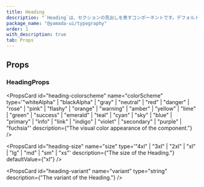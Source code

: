 ```yaml
---
title: Heading
description: "`Heading`は、セクションの見出しを表すコンポーネントです。デフォルトでは、`h1`要素をレンダリングします。"
package_name: "@yamada-ui/typography"
order: 1
with_description: true
tab: Props
---
```


## Props

### HeadingProps

<PropsCard id="heading-_accept" name="_accept" type="CSSUIObject" />

<PropsCard id="heading-_active" name="_active" type="CSSUIObject" />

<PropsCard id="heading-_after" name="_after" type="CSSUIObject" />

<PropsCard id="heading-_anylink" name="_anyLink" type="CSSUIObject" />

<PropsCard id="heading-_autofill" name="_autofill" type="CSSUIObject" />

<PropsCard id="heading-_backdrop" name="_backdrop" type="CSSUIObject" />

<PropsCard id="heading-_before" name="_before" type="CSSUIObject" />

<PropsCard id="heading-_between" name="_between" type="CSSUIObject" />

<PropsCard id="heading-_blank" name="_blank" type="CSSUIObject" />

<PropsCard id="heading-_checked" name="_checked" type="CSSUIObject" />

<PropsCard id="heading-_cue" name="_cue" type="CSSUIObject" />

<PropsCard id="heading-_cueregion" name="_cueRegion" type="CSSUIObject" />

<PropsCard id="heading-_dark" name="_dark" type="CSSUIObject" />

<PropsCard id="heading-_default" name="_default" type="CSSUIObject" />

<PropsCard id="heading-_disabled" name="_disabled" type="CSSUIObject" />

<PropsCard id="heading-_empty" name="_empty" type="CSSUIObject" />

<PropsCard id="heading-_enabled" name="_enabled" type="CSSUIObject" />

<PropsCard id="heading-_end" name="_end" type="CSSUIObject" />

<PropsCard id="heading-_even" name="_even" type="CSSUIObject" />

<PropsCard id="heading-_expanded" name="_expanded" type="CSSUIObject" />

<PropsCard id="heading-_fileselector" name="_fileSelector" type="CSSUIObject" />

<PropsCard id="heading-_filled" name="_filled" type="CSSUIObject" />

<PropsCard id="heading-_first" name="_first" type="CSSUIObject" />

<PropsCard id="heading-_firstletter" name="_firstLetter" type="CSSUIObject" />

<PropsCard id="heading-_firstline" name="_firstLine" type="CSSUIObject" />

<PropsCard id="heading-_focus" name="_focus" type="CSSUIObject" />

<PropsCard id="heading-_focusvisible" name="_focusVisible" type="CSSUIObject" />

<PropsCard id="heading-_focuswithin" name="_focusWithin" type="CSSUIObject" />

<PropsCard id="heading-_fullscreen" name="_fullScreen" type="CSSUIObject" />

<PropsCard id="heading-_grabbed" name="_grabbed" type="CSSUIObject" />

<PropsCard id="heading-_groupaccept" name="_groupAccept" type="CSSUIObject" />

<PropsCard id="heading-_groupactive" name="_groupActive" type="CSSUIObject" />

<PropsCard id="heading-_groupblank" name="_groupBlank" type="CSSUIObject" />

<PropsCard id="heading-_groupchecked" name="_groupChecked" type="CSSUIObject" />

<PropsCard
  id="heading-_groupdisabled"
  name="_groupDisabled"
  type="CSSUIObject"
/>

<PropsCard id="heading-_groupenabled" name="_groupEnabled" type="CSSUIObject" />

<PropsCard
  id="heading-_groupexpanded"
  name="_groupExpanded"
  type="CSSUIObject"
/>

<PropsCard id="heading-_groupfocus" name="_groupFocus" type="CSSUIObject" />

<PropsCard
  id="heading-_groupfocusvisible"
  name="_groupFocusVisible"
  type="CSSUIObject"
/>

<PropsCard
  id="heading-_groupfocuswithin"
  name="_groupFocusWithin"
  type="CSSUIObject"
/>

<PropsCard id="heading-_groupgrabbed" name="_groupGrabbed" type="CSSUIObject" />

<PropsCard
  id="heading-_grouphorizontal"
  name="_groupHorizontal"
  type="CSSUIObject"
/>

<PropsCard id="heading-_grouphover" name="_groupHover" type="CSSUIObject" />

<PropsCard id="heading-_groupidle" name="_groupIdle" type="CSSUIObject" />

<PropsCard id="heading-_groupinvalid" name="_groupInvalid" type="CSSUIObject" />

<PropsCard id="heading-_grouploaded" name="_groupLoaded" type="CSSUIObject" />

<PropsCard id="heading-_grouploading" name="_groupLoading" type="CSSUIObject" />

<PropsCard
  id="heading-_groupoptional"
  name="_groupOptional"
  type="CSSUIObject"
/>

<PropsCard
  id="heading-_groupplaceholdershown"
  name="_groupPlaceholderShown"
  type="CSSUIObject"
/>

<PropsCard id="heading-_grouppressed" name="_groupPressed" type="CSSUIObject" />

<PropsCard
  id="heading-_groupreadonly"
  name="_groupReadOnly"
  type="CSSUIObject"
/>

<PropsCard
  id="heading-_groupreadwrite"
  name="_groupReadWrite"
  type="CSSUIObject"
/>

<PropsCard id="heading-_groupreject" name="_groupReject" type="CSSUIObject" />

<PropsCard
  id="heading-_grouprequired"
  name="_groupRequired"
  type="CSSUIObject"
/>

<PropsCard
  id="heading-_groupselected"
  name="_groupSelected"
  type="CSSUIObject"
/>

<PropsCard
  id="heading-_groupuserinvalid"
  name="_groupUserInvalid"
  type="CSSUIObject"
/>

<PropsCard id="heading-_groupvalid" name="_groupValid" type="CSSUIObject" />

<PropsCard
  id="heading-_groupvertical"
  name="_groupVertical"
  type="CSSUIObject"
/>

<PropsCard id="heading-_hidden" name="_hidden" type="CSSUIObject" />

<PropsCard id="heading-_holiday" name="_holiday" type="CSSUIObject" />

<PropsCard id="heading-_horizontal" name="_horizontal" type="CSSUIObject" />

<PropsCard id="heading-_hover" name="_hover" type="CSSUIObject" />

<PropsCard id="heading-_idle" name="_idle" type="CSSUIObject" />

<PropsCard
  id="heading-_indeterminate"
  name="_indeterminate"
  type="CSSUIObject"
/>

<PropsCard id="heading-_inrange" name="_inRange" type="CSSUIObject" />

<PropsCard id="heading-_invalid" name="_invalid" type="CSSUIObject" />

<PropsCard id="heading-_last" name="_last" type="CSSUIObject" />

<PropsCard id="heading-_light" name="_light" type="CSSUIObject" />

<PropsCard id="heading-_link" name="_link" type="CSSUIObject" />

<PropsCard id="heading-_loaded" name="_loaded" type="CSSUIObject" />

<PropsCard id="heading-_loading" name="_loading" type="CSSUIObject" />

<PropsCard id="heading-_marker" name="_marker" type="CSSUIObject" />

<PropsCard id="heading-_mediadark" name="_mediaDark" type="CSSUIObject" />

<PropsCard id="heading-_medialight" name="_mediaLight" type="CSSUIObject" />

<PropsCard
  id="heading-_mediareducemotion"
  name="_mediaReduceMotion"
  type="CSSUIObject"
/>

<PropsCard id="heading-_modal" name="_modal" type="CSSUIObject" />

<PropsCard id="heading-_nativeactive" name="_nativeActive" type="CSSUIObject" />

<PropsCard
  id="heading-_nativechecked"
  name="_nativeChecked"
  type="CSSUIObject"
/>

<PropsCard
  id="heading-_nativedisabled"
  name="_nativeDisabled"
  type="CSSUIObject"
/>

<PropsCard id="heading-_nativefocus" name="_nativeFocus" type="CSSUIObject" />

<PropsCard
  id="heading-_nativefocusvisible"
  name="_nativeFocusVisible"
  type="CSSUIObject"
/>

<PropsCard
  id="heading-_nativefocuswithin"
  name="_nativeFocusWithin"
  type="CSSUIObject"
/>

<PropsCard id="heading-_nativehidden" name="_nativeHidden" type="CSSUIObject" />

<PropsCard id="heading-_nativehover" name="_nativeHover" type="CSSUIObject" />

<PropsCard
  id="heading-_nativereadonly"
  name="_nativeReadOnly"
  type="CSSUIObject"
/>

<PropsCard id="heading-_nativetarget" name="_nativeTarget" type="CSSUIObject" />

<PropsCard id="heading-_nativevalid" name="_nativeValid" type="CSSUIObject" />

<PropsCard id="heading-_notfirst" name="_notFirst" type="CSSUIObject" />

<PropsCard id="heading-_notlast" name="_notLast" type="CSSUIObject" />

<PropsCard id="heading-_nottarget" name="_notTarget" type="CSSUIObject" />

<PropsCard id="heading-_odd" name="_odd" type="CSSUIObject" />

<PropsCard id="heading-_only" name="_only" type="CSSUIObject" />

<PropsCard id="heading-_optional" name="_optional" type="CSSUIObject" />

<PropsCard id="heading-_outrange" name="_outRange" type="CSSUIObject" />

<PropsCard id="heading-_outside" name="_outside" type="CSSUIObject" />

<PropsCard id="heading-_paused" name="_paused" type="CSSUIObject" />

<PropsCard id="heading-_peeraccept" name="_peerAccept" type="CSSUIObject" />

<PropsCard id="heading-_peeractive" name="_peerActive" type="CSSUIObject" />

<PropsCard id="heading-_peerblank" name="_peerBlank" type="CSSUIObject" />

<PropsCard id="heading-_peerchecked" name="_peerChecked" type="CSSUIObject" />

<PropsCard id="heading-_peerdisabled" name="_peerDisabled" type="CSSUIObject" />

<PropsCard id="heading-_peerenabled" name="_peerEnabled" type="CSSUIObject" />

<PropsCard id="heading-_peerexpanded" name="_peerExpanded" type="CSSUIObject" />

<PropsCard id="heading-_peerfocus" name="_peerFocus" type="CSSUIObject" />

<PropsCard
  id="heading-_peerfocusvisible"
  name="_peerFocusVisible"
  type="CSSUIObject"
/>

<PropsCard
  id="heading-_peerfocuswithin"
  name="_peerFocusWithin"
  type="CSSUIObject"
/>

<PropsCard id="heading-_peergrabbed" name="_peerGrabbed" type="CSSUIObject" />

<PropsCard
  id="heading-_peerhorizontal"
  name="_peerHorizontal"
  type="CSSUIObject"
/>

<PropsCard id="heading-_peerhover" name="_peerHover" type="CSSUIObject" />

<PropsCard id="heading-_peeridle" name="_peerIdle" type="CSSUIObject" />

<PropsCard id="heading-_peerinvalid" name="_peerInvalid" type="CSSUIObject" />

<PropsCard id="heading-_peerloaded" name="_peerLoaded" type="CSSUIObject" />

<PropsCard id="heading-_peerloading" name="_peerLoading" type="CSSUIObject" />

<PropsCard id="heading-_peeroptional" name="_peerOptional" type="CSSUIObject" />

<PropsCard
  id="heading-_peerplaceholdershown"
  name="_peerPlaceholderShown"
  type="CSSUIObject"
/>

<PropsCard id="heading-_peerpressed" name="_peerPressed" type="CSSUIObject" />

<PropsCard id="heading-_peerreadonly" name="_peerReadOnly" type="CSSUIObject" />

<PropsCard
  id="heading-_peerreadwrite"
  name="_peerReadWrite"
  type="CSSUIObject"
/>

<PropsCard id="heading-_peerreject" name="_peerReject" type="CSSUIObject" />

<PropsCard id="heading-_peerrequired" name="_peerRequired" type="CSSUIObject" />

<PropsCard id="heading-_peerselected" name="_peerSelected" type="CSSUIObject" />

<PropsCard
  id="heading-_peeruserinvalid"
  name="_peerUserInvalid"
  type="CSSUIObject"
/>

<PropsCard id="heading-_peervalid" name="_peerValid" type="CSSUIObject" />

<PropsCard id="heading-_peervertical" name="_peerVertical" type="CSSUIObject" />

<PropsCard id="heading-_picture" name="_picture" type="CSSUIObject" />

<PropsCard id="heading-_placeholder" name="_placeholder" type="CSSUIObject" />

<PropsCard
  id="heading-_placeholdershown"
  name="_placeholderShown"
  type="CSSUIObject"
/>

<PropsCard id="heading-_playing" name="_playing" type="CSSUIObject" />

<PropsCard id="heading-_pressed" name="_pressed" type="CSSUIObject" />

<PropsCard id="heading-_print" name="_print" type="CSSUIObject" />

<PropsCard id="heading-_readonly" name="_readOnly" type="CSSUIObject" />

<PropsCard id="heading-_readwrite" name="_readWrite" type="CSSUIObject" />

<PropsCard id="heading-_reject" name="_reject" type="CSSUIObject" />

<PropsCard id="heading-_required" name="_required" type="CSSUIObject" />

<PropsCard id="heading-_ripple" name="_ripple" type="CSSUIObject" />

<PropsCard id="heading-_scrollbar" name="_scrollbar" type="CSSUIObject" />

<PropsCard
  id="heading-_scrollbarbutton"
  name="_scrollbarButton"
  type="CSSUIObject"
/>

<PropsCard
  id="heading-_scrollbarcorner"
  name="_scrollbarCorner"
  type="CSSUIObject"
/>

<PropsCard
  id="heading-_scrollbarthumb"
  name="_scrollbarThumb"
  type="CSSUIObject"
/>

<PropsCard
  id="heading-_scrollbartrack"
  name="_scrollbarTrack"
  type="CSSUIObject"
/>

<PropsCard
  id="heading-_scrollbartrackpiece"
  name="_scrollbarTrackPiece"
  type="CSSUIObject"
/>

<PropsCard id="heading-_selected" name="_selected" type="CSSUIObject" />

<PropsCard id="heading-_selection" name="_selection" type="CSSUIObject" />

<PropsCard id="heading-_start" name="_start" type="CSSUIObject" />

<PropsCard id="heading-_target" name="_target" type="CSSUIObject" />

<PropsCard id="heading-_today" name="_today" type="CSSUIObject" />

<PropsCard id="heading-_userinvalid" name="_userInvalid" type="CSSUIObject" />

<PropsCard id="heading-_valid" name="_valid" type="CSSUIObject" />

<PropsCard id="heading-_vertical" name="_vertical" type="CSSUIObject" />

<PropsCard id="heading-_visited" name="_visited" type="CSSUIObject" />

<PropsCard id="heading-_weekend" name="_weekend" type="CSSUIObject" />

<PropsCard
  id="heading-colorscheme"
  name="colorScheme"
  type='"whiteAlpha" | "blackAlpha" | "gray" | "neutral" | "red" | "danger" | "rose" | "pink" | "flashy" | "orange" | "warning" | "amber" | "yellow" | "lime" | "green" | "success" | "emerald" | "teal" | "cyan" | "sky" | "blue" | "primary" | "info" | "link" | "indigo" | "violet" | "secondary" | "purple" | "fuchsia"'
  description={"The visual color appearance of the component."}
/>

<PropsCard
  id="heading-size"
  name="size"
  type='"4xl" | "3xl" | "2xl" | "xl" | "lg" | "md" | "sm" | "xs"'
  description={"The size of the Heading."}
  defaultValue={"xl"}
/>

<PropsCard
  id="heading-variant"
  name="variant"
  type="string"
  description={"The variant of the Heading."}
/>
